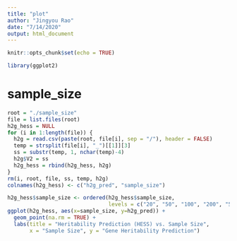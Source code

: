 ```yaml
---
title: "plot"
author: "Jingyou Rao"
date: "7/14/2020"
output: html_document
---
```


```r
knitr::opts_chunk$set(echo = TRUE)
```

```r
library(ggplot2)
```

# sample_size
```r
root = "./sample_size"
file = list.files(root)
h2g_hess = NULL
for (i in 1:length(file)) {
  h2g = read.csv(paste(root, file[i], sep = "/"), header = FALSE)
  temp = strsplit(file[i], "_")[[1]][3]
  ss = substr(temp, 1, nchar(temp)-4)
  h2g$V2 = ss
  h2g_hess = rbind(h2g_hess, h2g)
}
rm(i, root, file, ss, temp, h2g)
colnames(h2g_hess) <- c("h2g_pred", "sample_size")
```

```r
h2g_hess$sample_size <- ordered(h2g_hess$sample_size, 
                                levels = c("20", "50", "100", "200", "500"))
ggplot(h2g_hess, aes(x=sample_size, y=h2g_pred)) + 
  geom_point(na.rm = TRUE) +
  labs(title = "Heritability Prediction (HESS) vs. Sample Size",
       x = "Sample Size", y = "Gene Heritability Prediction")
  
```

